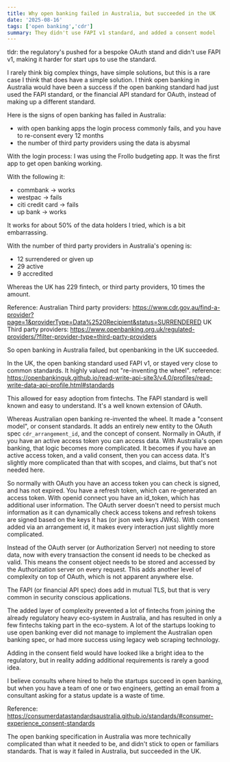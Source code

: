 ```yaml
---
title: Why open banking failed in Australia, but succeeded in the UK
date: '2025-08-16'
tags: ['open banking','cdr']
summary: They didn't use FAPI v1 standard, and added a consent model
---
```


tldr: the regulatory's pushed for a bespoke OAuth stand and didn't use FAPI v1, making it harder for start ups to use the standard.

I rarely think big complex things, have simple solutions, but this is a rare case I think that does have a simple solution. I think open banking in Australia would have been a success if the open banking standard had just used the FAPI standard, or the financial API standard for OAuth, instead of making up a different standard.

Here is the signs of open banking has failed in Australia:
- with open banking apps the login process commonly fails, and you have to re-consent every 12 months
- the number of third party providers using the data is abysmal

With the login process: I was using the Frollo budgeting app. It was the first app to get open banking working.

With the following it:
- commbank -> works
- westpac -> fails
- citi credit card -> fails
- up bank -> works

It works for about 50% of the data holders I tried, which is a bit embarrassing.

With the number of third party providers in Australia's opening is:
- 12 surrendered or given up
- 29 active
- 9 accredited

Whereas the UK has 229 fintech, or third party providers, 10 times the amount.

Reference:
Australian Third party providers:
https://www.cdr.gov.au/find-a-provider?page=1&providerType=Data%2520Recipient&status=SURRENDERED
UK Third party providers:
https://www.openbanking.org.uk/regulated-providers/?filter-provider-type=third-party-providers

So open banking in Australia failed, but openbanking in the UK succeeded.

In the UK, the open banking standard used FAPI v1, or stayed very close to common standards. It highly valued not "re-inventing the wheel".
reference:
https://openbankinguk.github.io/read-write-api-site3/v4.0/profiles/read-write-data-api-profile.html#standards

This allowed for easy adoption from fintechs. The FAPI standard is well known and easy to understand. It's a well known extension of OAuth.

Whereas Australian open banking re-invented the wheel. It made a "consent model", or consent standards. It adds an entirely new entity to the OAuth spec `cdr_arrangement_id`, and the concept of consent. Normally in OAuth, if you have an active access token you can access data. With Australia's open banking, that logic becomes more complicated. It becomes if you have an active access token, and a valid consent, then you can access data. It's slightly more complicated than that with scopes, and claims, but that's not needed here.

So normally with OAuth you have an access token you can check is signed, and has not expired. You have a refresh token, which can re-generated an access token. With openid connect you have an id_token, which has additional user information. The OAuth server doesn't need to persist much information as it can dynamically check access tokens and refresh tokens are signed based on the keys it has (or json web keys JWKs). With consent added via an arrangement id, it makes every interaction just slightly more complicated.

Instead of the OAuth server (or Authorization Server) not needing to store data, now with every transaction the consent id needs to be checked as valid. This means the consent object needs to be stored and accessed by the Authorization server on every request. This adds another level of complexity on top of OAuth, which is not apparent anywhere else.

The FAPI (or financial API spec) does add in mutual TLS, but that is very common in security conscious applications.

The added layer of complexity prevented a lot of fintechs from joining the already regulatory heavy eco-system in Australia, and has resulted in only a few fintechs taking part in the eco-system. A lot of the startups looking to use open banking ever did not manage to implement the Australian open banking spec, or had more success using legacy web scraping technology.

Adding in the consent field would have looked like a bright idea to the regulatory, but in reality adding additional requirements is rarely a good idea.

I believe consults where hired to help the startups succeed in open banking, but when you have a team of one or two engineers, getting an email from a consultant asking for a status update is a waste of time.

Reference:
https://consumerdatastandardsaustralia.github.io/standards/#consumer-experience_consent-standards

The open banking specification in Australia was more technically complicated than what it needed to be, and didn't stick to open or familiars standards. That is way it failed in Australia, but succeeded in the UK.
